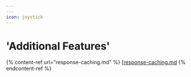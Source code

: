 ```yaml
---
---
icon: joystick
---
```


# 'Additional Features'

{% content-ref url="response-caching.md" %}
[[response-caching.md](response-caching.mdx)
{% endcontent-ref %}
